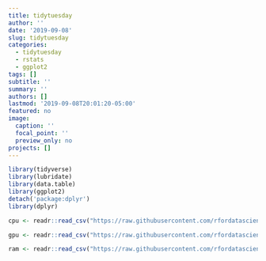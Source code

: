 ```yaml
---
title: tidytuesday
author: ''
date: '2019-09-08'
slug: tidytuesday
categories:
  - tidytuesday
  - rstats
  - ggplot2
tags: []
subtitle: ''
summary: ''
authors: []
lastmod: '2019-09-08T20:01:20-05:00'
featured: no
image:
  caption: ''
  focal_point: ''
  preview_only: no
projects: []
---
```


```r

library(tidyverse)
library(lubridate)
library(data.table)
library(ggplot2)
detach('package:dplyr')
library(dplyr)

cpu <- readr::read_csv("https://raw.githubusercontent.com/rfordatascience/tidytuesday/master/data/2019/2019-09-03/cpu.csv")

gpu <- readr::read_csv("https://raw.githubusercontent.com/rfordatascience/tidytuesday/master/data/2019/2019-09-03/gpu.csv")

ram <- readr::read_csv("https://raw.githubusercontent.com/rfordatascience/tidytuesday/master/data/2019/2019-09-03/ram.csv")

```





